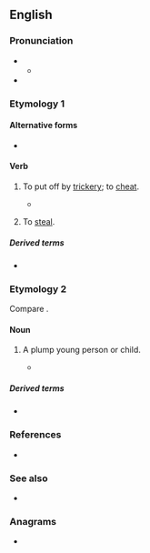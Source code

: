 ==English==

===Pronunciation===
* {{IPA|en|/fʌb/}}
** {{audio|en|LL-Q1860 (eng)-Vealhurl-fub.wav|Audio (Southern England)}}
* {{rhymes|en|ʌb|s=1}}

===Etymology 1===
{{etystub|en}}

====Alternative forms====
* {{alter|en|fob}}

====Verb====
{{en-verb}}

# {{lb|en|transitive|obsolete}} To put off by [[trickery]]; to [[cheat]].
#* {{RQ:Shakespeare Henry 4-2|text=A hundred mark is a long score for a poor lone woman to bear : and I have borne, and borne, and borne ; and have been '''fubbed''' off, and '''fubbed''' off, and '''fubbed''' off, from this day to that day, that it is a shame to be thought on.}}
# {{lb|en|obsolete}} To [[steal]].

=====Derived terms=====
* {{l|en|fubbery}}

===Etymology 2===
Compare {{m|en|fob||a pocket}}.

====Noun====
{{en-noun}}

# {{lb|en|obsolete}} A plump young person or child.
#*{{quote-book|en|1685|{{w|John Crowne}}|{{w|Sir Courtly Nice}}|passage='Tis he that I told you is to marry my Indian '''Fubs''' of a Sister.}}

=====Derived terms=====
* {{l|en|fubby}}

===References===
* {{R:Webster 1913}}

===See also===
* {{l|en|phub|t=to ignore due to activity on one's cellphone}}

===Anagrams===
* {{anagrams|en|a=bfu|BUF}}
